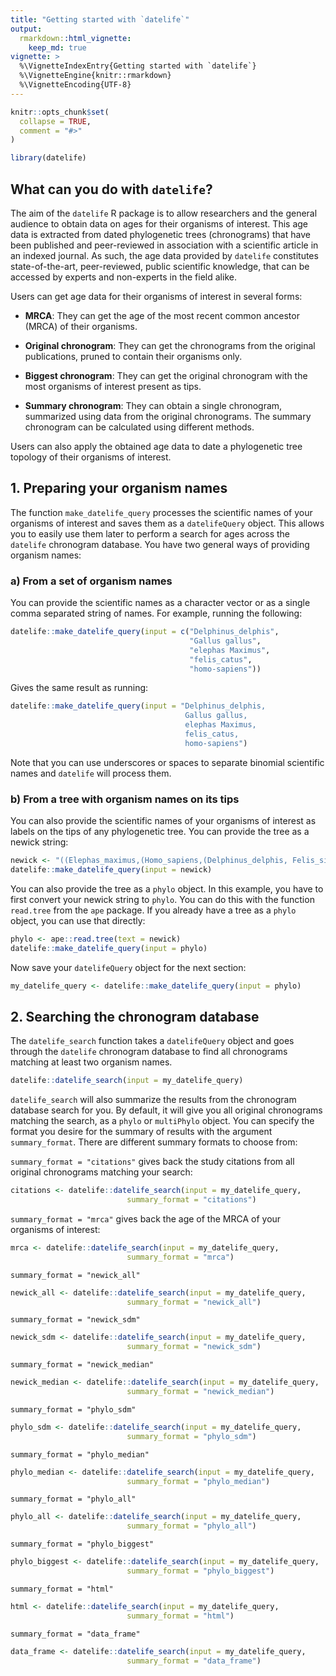 ```yaml
---
title: "Getting started with `datelife`"
output: 
  rmarkdown::html_vignette:
    keep_md: true
vignette: >
  %\VignetteIndexEntry{Getting started with `datelife`}
  %\VignetteEngine{knitr::rmarkdown}
  %\VignetteEncoding{UTF-8}
---
```


```r
knitr::opts_chunk$set(
  collapse = TRUE,
  comment = "#>"
)
```

```r
library(datelife)
```

## What can you do with `datelife`?

The aim of the `datelife` R package is to allow researchers and the general audience to obtain data on ages for their organisms of interest. This age data is extracted from dated phylogenetic trees (chronograms) that have been published and peer-reviewed in association with a scientific article in an indexed journal. As such, the age data provided by `datelife` constitutes state-of-the-art, peer-reviewed, public scientific knowledge, that can be accessed by experts and non-experts in the field alike. 

Users can get age data for their organisms of interest in several forms:

- **MRCA**: They can get the age of the most recent common ancestor (MRCA) of their organisms.

- **Original chronogram**: They can get the chronograms from the original publications, pruned to contain their organisms only.

- **Biggest chronogram**: They can get the original chronogram with the most organisms of interest present as tips.

- **Summary chronogram**: They can obtain a single chronogram, summarized using data from the original chronograms. The summary chronogram can be calculated using different methods.

Users can also apply the obtained age data to date a phylogenetic tree topology of their organisms of interest.

## 1. Preparing your organism names

The function `make_datelife_query` processes the scientific names of your organisms of interest and saves them as a `datelifeQuery` object.
This allows you to easily use them later to perform a search for ages across the `datelife` chronogram database. You have two general ways of providing organism names:

### a) From a set of organism names
You can provide the scientific names as a character vector or as a single comma separated string of names.
For example, running the following:

```r
datelife::make_datelife_query(input = c("Delphinus_delphis", 
                                        "Gallus gallus", 
                                        "elephas Maximus",
                                        "felis_catus",
                                        "homo-sapiens"))
```

Gives the same result as running:

```r
datelife::make_datelife_query(input = "Delphinus_delphis, 
                                       Gallus gallus, 
                                       elephas Maximus, 
                                       felis_catus,
                                       homo-sapiens")
```

Note that you can use underscores or spaces to separate binomial scientific names and `datelife` will process them.

### b) From a tree with organism names on its tips

You can also provide the scientific names of your organisms of interest as labels on the tips of any phylogenetic tree.
You can provide the tree as a newick string:

```r
newick <- "((Elephas_maximus,(Homo_sapiens,(Delphinus_delphis, Felis_silvestris))), Gallus_gallus);"
datelife::make_datelife_query(input = newick)
```

You can also provide the tree as a `phylo` object. In this example, you have to first convert your newick string to `phylo`. You can do this with the function `read.tree` from the `ape` package. If you already have a tree as a `phylo` object, you can use that directly:

```r
phylo <- ape::read.tree(text = newick)
datelife::make_datelife_query(input = phylo)
```

Now save your `datelifeQuery` object for the next section:

```r
my_datelife_query <- datelife::make_datelife_query(input = phylo)
```

## 2. Searching the chronogram database

The `datelife_search` function takes a `datelifeQuery` object and goes through the `datelife` chronogram database to find all chronograms matching at least two organism names. 

```r
datelife::datelife_search(input = my_datelife_query)
```

`datelife_search` will also summarize the results from the chronogram database search for you.
By default, it will give you all original chronograms matching the search, as a `phylo` or `multiPhylo` object. You can specify the format you desire for the summary of results with the argument `summary_format`.
There are different summary formats to choose from:

`summary_format = "citations"` gives back the study citations from all  original chronograms matching your search:

```r
citations <- datelife::datelife_search(input = my_datelife_query,
                          summary_format = "citations")
```

`summary_format = "mrca"` gives back the age of the MRCA of your organisms of interest:

```r
mrca <- datelife::datelife_search(input = my_datelife_query,
                          summary_format = "mrca")
```

`summary_format = "newick_all"`

```r
newick_all <- datelife::datelife_search(input = my_datelife_query,
                          summary_format = "newick_all")
```

`summary_format = "newick_sdm"`

```r
newick_sdm <- datelife::datelife_search(input = my_datelife_query,
                          summary_format = "newick_sdm")
```

`summary_format = "newick_median"`

```r
newick_median <- datelife::datelife_search(input = my_datelife_query,
                          summary_format = "newick_median")
```

`summary_format = "phylo_sdm"`

```r
phylo_sdm <- datelife::datelife_search(input = my_datelife_query,
                          summary_format = "phylo_sdm")
```

`summary_format = "phylo_median"`

```r
phylo_median <- datelife::datelife_search(input = my_datelife_query,
                          summary_format = "phylo_median")
```

`summary_format = "phylo_all"`

```r

phylo_all <- datelife::datelife_search(input = my_datelife_query,
                          summary_format = "phylo_all")
```

`summary_format = "phylo_biggest"`

```r

phylo_biggest <- datelife::datelife_search(input = my_datelife_query,
                          summary_format = "phylo_biggest")
```

`summary_format = "html"`

```r

html <- datelife::datelife_search(input = my_datelife_query,
                          summary_format = "html")
```

`summary_format = "data_frame"`

```r

data_frame <- datelife::datelife_search(input = my_datelife_query,
                          summary_format = "data_frame")
```








